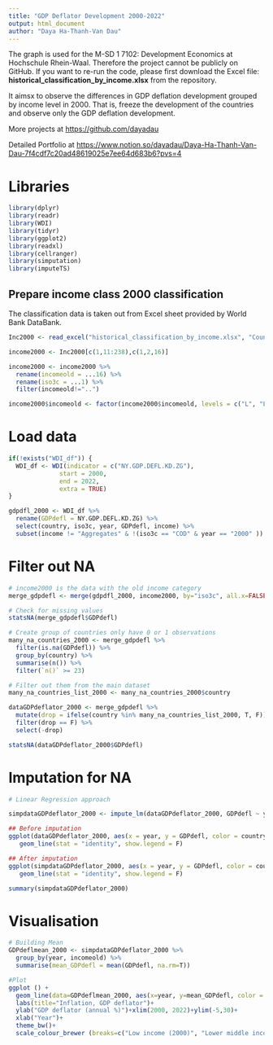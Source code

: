 ```yaml
---
title: "GDP Deflator Development 2000-2022"
output: html_document
author: "Daya Ha-Thanh-Van Dau"
---
```

The graph is used for the M-SD 1 7102: Development Economics at Hochschule Rhein-Waal. Therefore the project cannot be publicly on GitHub. If you want to re-run the code, please first download the Excel file: **historical_classification_by_income.xlsx** from the repository.

It aimsx to observe the differences in GDP deflation development grouped by income level in 2000. That is, freeze the development of the countries and observe only the GDP deflation development.

More projects at <https://github.com/dayadau>

Detailed Portfolio at <https://www.notion.so/dayadau/Daya-Ha-Thanh-Van-Dau-7f4cdf7c20ad48619025e7ee64d683b6?pvs=4>

# Libraries
```r
library(dplyr)
library(readr)
library(WDI)
library(tidyr)
library(ggplot2)
library(readxl)
library(cellranger)
library(simputation)
library(imputeTS)
```

## Prepare income class 2000 classification
The classification data is taken out from Excel sheet provided by World Bank DataBank. 
```r
Inc2000 <- read_excel("historical_classification_by_income.xlsx", "Country Analytical History") 

income2000 <- Inc2000[c(1,11:238),c(1,2,16)]

income2000 <- income2000 %>% 
  rename(incomeold = ...16) %>%
  rename(iso3c = ...1) %>%
  filter(incomeold!="..")

income2000$incomeold <- factor(income2000$incomeold, levels = c("L", "LM", "UM", "H"), labels = c("Low income (2000)", "Lower middle income (2000)", "Upper middle income (2000)", "High income (2000)"))
```

# Load data
```r
if(!exists("WDI_df")) {
  WDI_df <- WDI(indicator = c("NY.GDP.DEFL.KD.ZG"),
              start = 2000,
              end = 2022,
              extra = TRUE)
}

gdpdfl_2000 <- WDI_df %>%
  rename(GDPdefl = NY.GDP.DEFL.KD.ZG) %>% 
  select(country, iso3c, year, GDPdefl, income) %>% 
  subset(income != "Aggregates" & !(iso3c == "COD" & year == "2000" ))

```

# Filter out NA
```r
# income2000 is the data with the old income category
merge_gdpdefl <- merge(gdpdfl_2000, income2000, by="iso3c", all.x=FALSE)

# Check for missing values
statsNA(merge_gdpdefl$GDPdefl)

# Create group of countries only have 0 or 1 observations
many_na_countries_2000 <- merge_gdpdefl %>%
  filter(is.na(GDPdefl)) %>%
  group_by(country) %>%
  summarise(n()) %>%
  filter(`n()` >= 23)

# Filter out them from the main dataset
many_na_countries_list_2000 <- many_na_countries_2000$country

dataGDPdeflator_2000 <- merge_gdpdefl %>%
  mutate(drop = ifelse(country %in% many_na_countries_list_2000, T, F)) %>%
  filter(drop == F) %>%
  select(-drop)

statsNA(dataGDPdeflator_2000$GDPdefl)

```

# Imputation for NA
```r
# Linear Regression approach

simpdataGDPdeflator_2000 <- impute_lm(dataGDPdeflator_2000, GDPdefl ~ year*country) 

## Before imputation
ggplot(dataGDPdeflator_2000, aes(x = year, y = GDPdefl, color = country)) +
   geom_line(stat = "identity", show.legend = F) 

## After imputation
ggplot(simpdataGDPdeflator_2000, aes(x = year, y = GDPdefl, color = country)) +
   geom_line(stat = "identity", show.legend = F) 

summary(simpdataGDPdeflator_2000)

```

# Visualisation
```r
# Building Mean
GDPdeflmean_2000 <- simpdataGDPdeflator_2000 %>%
  group_by(year, incomeold) %>%
  summarise(mean_GDPdefl = mean(GDPdefl, na.rm=T))

#Plot
ggplot () + 
  geom_line(data=GDPdeflmean_2000, aes(x=year, y=mean_GDPdefl, color = incomeold), size= 1.2)+
  labs(title="Inflation, GDP deflator")+
  ylab("GDP deflator (annual %)")+xlim(2000, 2022)+ylim(-5,30)+
  xlab("Year")+
  theme_bw()+
  scale_colour_brewer (breaks=c("Low income (2000)", "Lower middle income (2000)", "Upper middle income (2000)", "High income (2000)"), palette = "Spectral")

```



